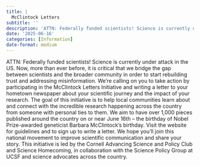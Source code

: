 ```yaml
---
title: |
  McClintock Letters
subtitle: ''
description: 'ATTN: Federally funded scientists! Science is currently under attack in the US. '
date: '2025-06-16'
categories: [Information]
date-format: medium 
---
```


ATTN: Federally funded scientists! Science is currently under attack in the US. Now, more than ever before, it is critical that we bridge the gap between scientists and the broader community in order to start rebuilding trust and addressing misinformation. We’re calling on you to take action by participating in the McClintock Letters Initiative and writing a letter to your hometown newspaper about your scientific journey and the impact of your research. The goal of this initiative is to help local communities learn about and connect with the incredible research happening across the country from someone with personal ties to them. We aim to have over 1,000 pieces published around the country on or near June 16th – the birthday of Nobel Prize-awarded geneticist Barbara McClintock’s birthday. Visit the website for guidelines and to sign up to write a letter. We hope you’ll join this national movement to improve scientific communication and share your story. This initiative is led by the Cornell Advancing Science and Policy Club and Science Homecoming, in collaboration with the Science Policy Group at UCSF and science advocates across the country.

